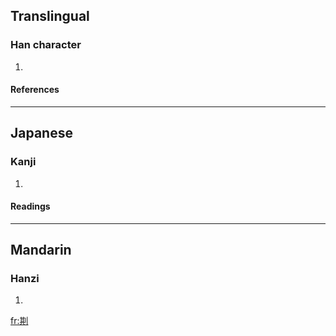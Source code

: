 ==Translingual==
===Han character===
{{Han char|rn=18|rad=刀|as=08|sn=10|four=|canj=廿金中弓 (TCLN)}}
# {{defn|Han}}
====References====
{{Han ref|kx=0141.060|dkj=02037|dj=0320.130|hdz=10343.110|uh=5258|ud=21080}}
----
==Japanese==
===Kanji===
{{ja-kanji|grade=|rs=刀08}}
# {{defn|Japanese}}
====Readings====
{{ja-readings|on=[[き]] (ki), [[ぎ]] (gi)|kun=[[まこと]] (makoto), [[ただす]] (tadasu), [[さく]] (saku)}}
----
==Mandarin==
===Hanzi===
{{cmn-hanzi|pin=[[qí]] ([[qi2]])|wg=ch'i<sup>2</sup>}}
# {{defn|Mandarin}}

[[fr:剘]]